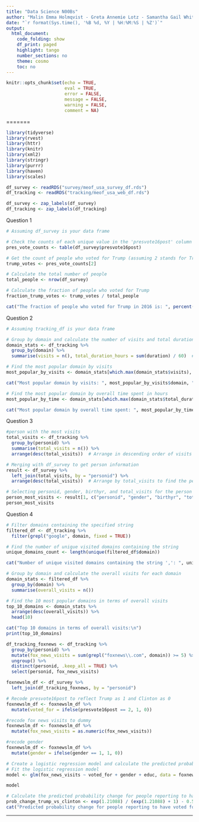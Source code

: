 ```yaml
---
title: "Data Science N00Bs"
author: "Malin Emma Holmqvist - Greta Annemie Lotz - Samantha Gail Whitley - Carl Johan Steninge-Otto (221959)"
date: "`r format(Sys.time(), '%B %d, %Y | %H:%M:%S | %Z')`"
output:
  html_document:
    code_folding: show
    df_print: paged
    highlight: tango
    number_sections: no
    theme: cosmo
    toc: no
---
```

  

<style>
div.answer {background-color:#f3f0ff; border-radius: 5px; padding: 20px;}
</style>


```r
knitr::opts_chunk$set(echo = TRUE,
                      eval = TRUE,
                      error = FALSE,
                      message = FALSE,
                      warning = FALSE,
                      comment = NA)
```


=======

```r
library(tidyverse)
library(rvest)
library(httr)
library(knitr)
library(xml2) 
library(stringr)
library(purrr)
library(haven)
library(scales)

```



```r
df_survey <- readRDS("survey/meof_usa_survey_df.rds")
df_tracking <- readRDS("tracking/meof_usa_web_df.rds")

df_survey <- zap_labels(df_survey)
df_tracking <- zap_labels(df_tracking)
```


Question 1 

```r
# Assuming df_survey is your data frame

# Check the counts of each unique value in the 'presvote16post' column
pres_vote_counts <- table(df_survey$presvote16post)

# Get the count of people who voted for Trump (assuming 2 stands for Trump)
trump_votes <- pres_vote_counts[2]

# Calculate the total number of people
total_people <- nrow(df_survey)

# Calculate the fraction of people who voted for Trump
fraction_trump_votes <- trump_votes / total_people

cat("The fraction of people who voted for Trump in 2016 is: ", percent(fraction_trump_votes), "\n")


```

Question 2 
```r


# Assuming tracking_df is your data frame

# Group by domain and calculate the number of visits and total duration for each domain
domain_stats <- df_tracking %>%
  group_by(domain) %>%
  summarise(visits = n(), total_duration_hours = sum(duration) / 60)  # Convert minutes to hours

# Find the most popular domain by visits
most_popular_by_visits <- domain_stats[which.max(domain_stats$visits), ]

cat("Most popular domain by visits: ", most_popular_by_visits$domain, "\n")

# Find the most popular domain by overall time spent in hours
most_popular_by_time <- domain_stats[which.max(domain_stats$total_duration_hours), ]

cat("Most popular domain by overall time spent: ", most_popular_by_time$total_duration_hours, "\n")

```

Question 3
```r
#person with the most visits
total_visits <- df_tracking %>%
  group_by(personid) %>%
  summarise(total_visits = n()) %>%
  arrange(desc(total_visits))  # Arrange in descending order of visits

# Merging with df_survey to get person information
result <- df_survey %>%
  left_join(total_visits, by = "personid") %>%
  arrange(desc(total_visits))  # Arrange by total_visits to find the person with the most visits

# Selecting personid, gender, birthyr, and total_visits for the person with most visits
person_most_visits <- result[1, c("personid", "gender", "birthyr", "total_visits")]
person_most_visits
```
Question 4
```r
# Filter domains containing the specified string
filtered_df <- df_tracking %>%
  filter(grepl("google", domain, fixed = TRUE))

# Find the number of unique visited domains containing the string
unique_domains_count <- length(unique(filtered_df$domain))

cat("Number of unique visited domains containing the string ',': ", unique_domains_count, "\n")

# Group by domain and calculate the overall visits for each domain
domain_stats <- filtered_df %>%
  group_by(domain) %>%
  summarise(overall_visits = n())

# Find the 10 most popular domains in terms of overall visits
top_10_domains <- domain_stats %>%
  arrange(desc(overall_visits)) %>%
  head(10)

cat("Top 10 domains in terms of overall visits:\n")
print(top_10_domains)

```

```r

df_tracking_foxnews <- df_tracking %>%
  group_by(personid) %>%
  mutate(fox_news_visits = sum(grepl("foxnews\\.com", domain)) >= 5) %>%
  ungroup() %>%
  distinct(personid, .keep_all = TRUE) %>%
  select(personid, fox_news_visits)

foxnewslm_df <- df_survey %>%
  left_join(df_tracking_foxnews, by = "personid") 

# Recode presvote16post to reflect Trump as 1 and Clinton as 0
foxnewslm_df <- foxnewslm_df %>%
  mutate(voted_for = ifelse(presvote16post == 2, 1, 0))

#recode fox news visits to dummy
foxnewslm_df <- foxnewslm_df %>%
  mutate(fox_news_visits = as.numeric(fox_news_visits))

#recode gender
foxnewslm_df <- foxnewslm_df %>%
  mutate(gender = ifelse(gender == 1, 1, 0))

# Create a logistic regression model and calculate the predicted probabilities
# Fit the logistic regression model
model <- glm(fox_news_visits ~ voted_for + gender + educ, data = foxnewslm_df, family = "binomial")

model

# Calculate the predicted probability change for people reporting to have voted for Trump vs. Clinton
prob_change_trump_vs_clinton <- exp(1.21088) / (exp(1.21088) + 1) - 0.5
cat("Predicted probability change for people reporting to have voted for Trump (vs. Clinton): ", prob_change_trump_vs_clinton, "\n")

```

***
